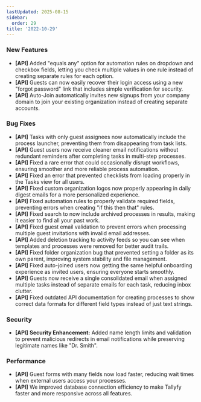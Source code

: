 ```yaml
---
lastUpdated: 2025-08-15
sidebar:
  order: 29
title: '2022-10-29'
---
```


### New Features

- **[API]** Added "equals any" option for automation rules on dropdown and checkbox fields, letting you check multiple values in one rule instead of creating separate rules for each option.
- **[API]** Guests can now easily recover their login access using a new "forgot password" link that includes simple verification for security.
- **[API]** Auto-Join automatically invites new signups from your company domain to join your existing organization instead of creating separate accounts.

### Bug Fixes

- **[API]** Tasks with only guest assignees now automatically include the process launcher, preventing them from disappearing from task lists.
- **[API]** Guest users now receive cleaner email notifications without redundant reminders after completing tasks in multi-step processes.
- **[API]** Fixed a rare error that could occasionally disrupt workflows, ensuring smoother and more reliable process automation.
- **[API]** Fixed an error that prevented checklists from loading properly in the Tasks view for all users.
- **[API]** Fixed custom organization logos now properly appearing in daily digest emails for a more personalized experience.
- **[API]** Fixed automation rules to properly validate required fields, preventing errors when creating "if this then that" rules.
- **[API]** Fixed search to now include archived processes in results, making it easier to find all your past work.
- **[API]** Fixed guest email validation to prevent errors when processing multiple guest invitations with invalid email addresses.
- **[API]** Added deletion tracking to activity feeds so you can see when templates and processes were removed for better audit trails.
- **[API]** Fixed folder organization bug that prevented setting a folder as its own parent, improving system stability and file management.
- **[API]** Fixed auto-joined users now getting the same helpful onboarding experience as invited users, ensuring everyone starts smoothly.
- **[API]** Guests now receive a single consolidated email when assigned multiple tasks instead of separate emails for each task, reducing inbox clutter.
- **[API]** Fixed outdated API documentation for creating processes to show correct data formats for different field types instead of just text strings.

### Security

- **[API]** **Security Enhancement:** Added name length limits and validation to prevent malicious redirects in email notifications while preserving legitimate names like "Dr. Smith".

### Performance

- **[API]** Guest forms with many fields now load faster, reducing wait times when external users access your processes.
- **[API]** We improved database connection efficiency to make Tallyfy faster and more responsive across all features.